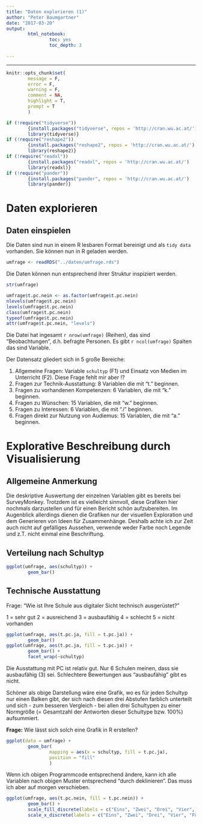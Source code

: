 ```yaml
---
title: "Daten explorieren (1)"
author: "Peter Baumgartner"
date: "2017-03-20"
output: 
        html_notebook:
                toc: yes
                toc_depth: 3
                
---
```

***

```r
knitr::opts_chunk$set(
        message = F,
        error = F,
        warning = F,
        comment = NA,
        highlight = T,
        prompt = T
        )

if (!require("tidyverse")) 
        {install.packages("tidyverse", repos = 'http://cran.wu.ac.at/')
        library(tidyverse)}
if (!require("reshape2"))
        {install.packages("reshape2", repos = 'http://cran.wu.ac.at/')
        library(reshape2)}
if (!require("readxl"))
        {install.packages("readxl", repos = 'http://cran.wu.ac.at/')
        library(readxl)}
if (!require("pander"))
        {install.packages("pander", repos = 'http://cran.wu.ac.at/')
        library(pander)}


```

# Daten explorieren

## Daten einspielen


Die Daten sind nun in einem R lesbaren Format bereinigt und als `tidy data` vorhanden. Sie können nun in R geladen werden.


```r
umfrage <- readRDS("../daten/umfrage.rds")

```

Die Daten können nun entsprechend ihrer Struktur inspiziert werden.

```r
str(umfrage)
```

```r
umfrage$t.pc.nein <- as.factor(umfrage$t.pc.nein)
nlevels(umfrage$t.pc.nein)
levels(umfrage$t.pc.nein)
class(umfrage$t.pc.nein)
typeof(umfrage$t.pc.nein)
attr(umfrage$t.pc.nein, "levels")
```



Die Datei hat ingesamt `r nrow(umfrage)` (Reihen), das sind "Beobachtungen", d.h. befragte Personen. Es gibt `r ncol(umfrage)` Spalten das sind Variable.

Der Datensatz gliedert sich in 5 große Bereiche:

1. Allgemeine Fragen: Variable `schultyp` (F1) und Einsatz von Medien im Unterricht (F2). Diese Frage fehlt mir aber !?
2. Fragen zur Technik-Ausstattung: 8 Variablen die mit "t." beginnen. 
3. Fragen zu vorhandenen Kompetenzen: 6 Variablen, die mit "k." beginnen.
4. Fragen zu Wünschen: 15 Variablen, die mit "w." beginnen.
5. Fragen zu Interessen: 6 Variablen, die mit ".i" beginnen.
6. Fragen direkt zur Nutzung von Audiemus: 15 Variablen, die mit "a." beginnen.

# Explorative Beschreibung durch Visualisierung

## Allgemeine Anmerkung
Die deskriptive Auswertung der einzelnen Variablen gibt es bereits bei SurveyMonkey. Trotzdem ist es vielleicht sinnvoll, diese Grafiken hier nochmals darzustellen und für einen Bericht schön aufzubereiten. Im Augenblick allerdings dienen die Grafiken nur der visuellen Exploration und dem Generieren von Ideen für Zusammenhänge. Deshalb achte ich zur Zeit auch nicht auf gefälliges Aussehen, verwende weder Farbe noch Legende und z.T. nicht einmal eine Beschriftung.

## Verteilung nach Schultyp

```r
ggplot(umfrage, aes(schultyp)) +
        geom_bar()
```

## Technische Ausstattung

Frage: "Wie ist Ihre Schule aus digitaler Sicht technisch ausgerüstet?"

1 = sehr gut
2 = ausreichend
3 = ausbaufähig
4 = schlecht
5 = nicht vorhanden

```r
ggplot(umfrage, aes(t.pc.ja, fill = t.pc.ja)) +
        geom_bar()
ggplot(umfrage, aes(t.pc.ja, fill = t.pc.ja)) +
        geom_bar() +
        facet_wrap(~schultyp)
```
Die Ausstattung mit PC ist relativ gut. Nur 6 Schulen meinen, dass sie ausbaufähig (3) sei. Schlechtere Bewertungen aus "ausbaufähig" gibt es nicht.

Schöner als obige Darstellung wäre eine Grafik, wo es für jeden Schultyp nur einen Balken gibt, der sich nach diesen drei Abstufen farblich unterteilt und sich - zum besseren Vergleich - bei allen drei Schultypen zu einer Normgröße (= Gesamtzahl der Antworten dieser Schultype bzw. 100%) aufsummiert. 

**Frage:** Wie lässt sich solch eine Grafik in R erstellen?

```r
ggplot(data = umfrage) +
        geom_bar(
                mapping = aes(x = schultyp, fill = t.pc.ja),
                position = "fill"
                )
```
Wenn ich obigen Programmcode entsprechend ändere, kann ich alle Variablen nach obigen Muster entsprechend "durch deklinieren". Das muss ich aber auf morgen verschieben.

```r
ggplot(umfrage, aes(t.pc.nein, fill = t.pc.nein)) +
        geom_bar() +
        scale_fill_discrete(labels = c("Eins", "Zwei", "Drei", "Vier", "Fünf") ) +
        scale_x_discrete(labels = c("Eins", "Zwei", "Drei", "Vier", "Fünf") )
```


